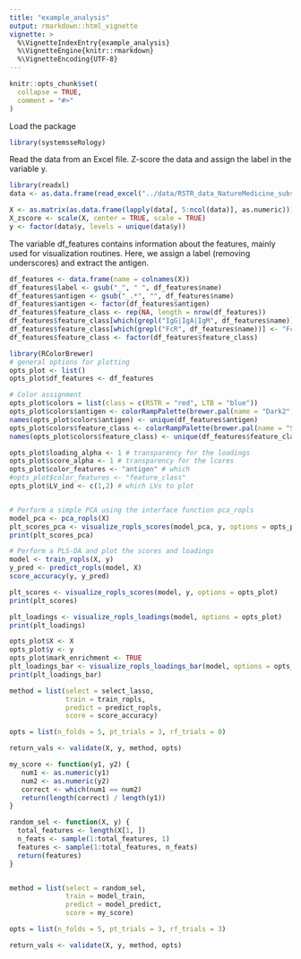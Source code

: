 ```yaml
---
title: "example_analysis"
output: rmarkdown::html_vignette
vignette: >
  %\VignetteIndexEntry{example_analysis}
  %\VignetteEngine{knitr::rmarkdown}
  %\VignetteEncoding{UTF-8}
---
```


```r
knitr::opts_chunk$set(
  collapse = TRUE,
  comment = "#>"
)
```

Load the package

```r
library(systemsseRology)
```

Read the data from an Excel file. Z-score the data and assign the label in the variable y.

```r
library(readxl)
data <- as.data.frame(read_excel("../data/RSTR_data_NatureMedicine_subset.xlsx"))

X <- as.matrix(as.data.frame(lapply(data[, 5:ncol(data)], as.numeric)))
X_zscore <- scale(X, center = TRUE, scale = TRUE)
y <- factor(data$y, levels = unique(data$y))
```

The variable df_features contains information about the features, mainly used for visualization routines. 
Here, we assign a label (removing underscores) and extract the antigen. 

```r
df_features <- data.frame(name = colnames(X))
df_features$label <- gsub("_", " ", df_features$name)
df_features$antigen <- gsub("_.*", "", df_features$name)
df_features$antigen <- factor(df_features$antigen)
df_features$feature_class <- rep(NA, length = nrow(df_features))
df_features$feature_class[which(grepl("IgG|IgA|IgM", df_features$name))] <- "titer"
df_features$feature_class[which(grepl("FcR", df_features$name))] <- "FcR"
df_features$feature_class <- factor(df_features$feature_class)
```

```r
library(RColorBrewer)
# general options for plotting
opts_plot <- list()
opts_plot$df_features <- df_features

# Color assignment
opts_plot$colors = list(class = c(RSTR = "red", LTB = "blue"))
opts_plot$colors$antigen <- colorRampPalette(brewer.pal(name = "Dark2", n = 8))(nlevels(df_features$antigen))
names(opts_plot$colors$antigen) <- unique(df_features$antigen)
opts_plot$colors$feature_class <- colorRampPalette(brewer.pal(name = "Set1", n = 3))(nlevels(df_features$feature_class))
names(opts_plot$colors$feature_class) <- unique(df_features$feature_class)

opts_plot$loading_alpha <- 1 # transparency for the loadings
opts_plot$score_alpha <- 1 # transparency for the lcores
opts_plot$color_features <- "antigen" # which 
#opts_plot$color_features <- "feature_class"
opts_plot$LV_ind <- c(1,2) # which LVs to plot


# Perform a simple PCA using the interface function pca_ropls
model_pca <- pca_ropls(X)
plt_scores_pca <- visualize_ropls_scores(model_pca, y, options = opts_plot)
print(plt_scores_pca)

# Perform a PLS-DA and plot the scores and loadings
model <- train_ropls(X, y)
y_pred <- predict_ropls(model, X)
score_accuracy(y, y_pred)

plt_scores <- visualize_ropls_scores(model, y, options = opts_plot)
print(plt_scores)

plt_loadings <- visualize_ropls_loadings(model, options = opts_plot)
print(plt_loadings)

opts_plot$X <- X
opts_plot$y <- y
opts_plot$mark_enrichment <- TRUE
plt_loadings_bar <- visualize_ropls_loadings_bar(model, options = opts_plot)
print(plt_loadings_bar)
```


```r
method = list(select = select_lasso,
              train = train_ropls,
              predict = predict_ropls,
              score = score_accuracy)

opts = list(n_folds = 5, pt_trials = 3, rf_trials = 0)

return_vals <- validate(X, y, method, opts)
```



```r
my_score <- function(y1, y2) {
   num1 <- as.numeric(y1)
   num2 <- as.numeric(y2)
   correct <- which(num1 == num2)
   return(length(correct) / length(y1))
}

random_sel <- function(X, y) {
  total_features <- length(X[1, ])
  n_feats <- sample(1:total_features, 1)
  features <- sample(1:total_features, n_feats)
  return(features)
}


method = list(select = random_sel,
              train = model_train,
              predict = model_predict,
              score = my_score)

opts = list(n_folds = 5, pt_trials = 3, rf_trials = 3)

return_vals <- validate(X, y, method, opts)
```
